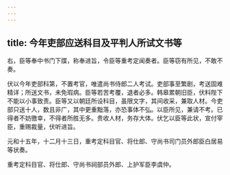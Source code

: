 ```yaml
---
---
---
```

title: 今年吏部应送科目及平判人所试文书等
---



右，臣等奉中书门下牒，称奉进旨，令臣等重考定闻奏者。臣等窃有所见，不敢不奏。

伏以今年吏部科第，不置考官，唯遣尚书侍郎二人考试。吏部事至繁剧，考送固难精详；所送文书，未免瑕病。臣等若苦考覆，退者必多。韩皋累朝旧臣，伏料陛下不能以小事致责。臣等又以朝廷所设科目，虽限文字，其间收采，兼取人材。今吏部只送十人，数且非广，其中更重黜落，亦恐事体不弘。以臣所见，兼请不考。已得者不妨徼幸，不得者所胜无多。贵收人材，务存大体。伏乞以臣等此状，宣付宰臣，重赐裁量，伏听进旨。

元和十五年，十二月十三日，重考定科目官、将仕郎、守尚书司门员外郎臣白居易等状奏。

重考定科目官、将仕郎、守尚书祠部员外郎、上护军臣李虞仲。